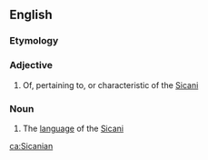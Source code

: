==English==

===Etymology===
{{suffix|en|Sicani|an}}

===Adjective===
{{en-adj}}

# Of, pertaining to, or characteristic of the [[Sicani]]

===Noun===
{{en-noun|-}}

# The [[language]] of the [[Sicani]]

[[ca:Sicanian]]